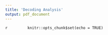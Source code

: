 ---
title: 'Decoding Analysis'
output: pdf_document
---

```{r setup, include=FALSE}
        knitr::opts_chunk$set(echo = TRUE)
        ```


